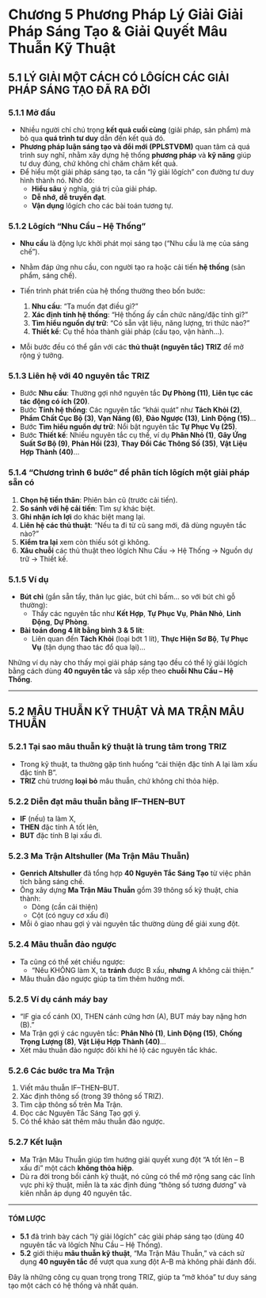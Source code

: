# **Chương 5**  Phương Pháp Lý Giải Giải Pháp Sáng Tạo & Giải Quyết Mâu Thuẫn Kỹ Thuật

## 5.1 LÝ GIẢI MỘT CÁCH CÓ LÔGÍCH CÁC GIẢI PHÁP SÁNG TẠO ĐÃ RA ĐỜI

### 5.1.1 Mở đầu

- Nhiều người chỉ chú trọng **kết quả cuối cùng** (giải pháp, sản phẩm) mà bỏ qua **quá trình tư duy** dẫn đến kết quả đó.  
- **Phương pháp luận sáng tạo và đổi mới (PPLSTVĐM)** quan tâm cả quá trình suy nghĩ, nhằm xây dựng hệ thống **phương pháp** và **kỹ năng** giúp tư duy đúng, chứ không chỉ chăm chăm kết quả.  
- Để hiểu một giải pháp sáng tạo, ta cần “lý giải lôgích” con đường tư duy hình thành nó. Nhờ đó:  
  - **Hiểu sâu** ý nghĩa, giá trị của giải pháp.  
  - **Dễ nhớ, dễ truyền đạt**.  
  - **Vận dụng** lôgích cho các bài toán tương tự.

### 5.1.2 Lôgích “Nhu Cầu – Hệ Thống”

- **Nhu cầu** là động lực khởi phát mọi sáng tạo (“Nhu cầu là mẹ của sáng chế”).  
- Nhằm đáp ứng nhu cầu, con người tạo ra hoặc cải tiến **hệ thống** (sản phẩm, sáng chế).  
- Tiến trình phát triển của hệ thống thường theo bốn bước:

  1. **Nhu cầu**: “Ta muốn đạt điều gì?”  
  2. **Xác định tính hệ thống**: “Hệ thống ấy cần chức năng/đặc tính gì?”  
  3. **Tìm hiểu nguồn dự trữ**: “Có sẵn vật liệu, năng lượng, tri thức nào?”  
  4. **Thiết kế**: Cụ thể hóa thành giải pháp (cấu tạo, vận hành…).

- Mỗi bước đều có thể gắn với các **thủ thuật (nguyên tắc) TRIZ** để mở rộng ý tưởng.

### 5.1.3 Liên hệ với 40 nguyên tắc TRIZ

- Bước **Nhu cầu**: Thường gợi nhớ nguyên tắc **Dự Phòng (11)**, **Liên tục các tác động có ích (20)**.  
- Bước **Tính hệ thống**: Các nguyên tắc “khái quát” như **Tách Khỏi (2)**, **Phẩm Chất Cục Bộ (3)**, **Vạn Năng (6)**, **Đảo Ngược (13)**, **Linh Động (15)**…  
- Bước **Tìm hiểu nguồn dự trữ**: Nổi bật nguyên tắc **Tự Phục Vụ (25)**.  
- Bước **Thiết kế**: Nhiều nguyên tắc cụ thể, ví dụ **Phân Nhỏ (1)**, **Gây Ứng Suất Sơ Bộ (9)**, **Phản Hồi (23)**, **Thay Đổi Các Thông Số (35)**, **Vật Liệu Hợp Thành (40)**…

### 5.1.4 “Chương trình 6 bước” để phân tích lôgích một giải pháp sẵn có

1. **Chọn hệ tiền thân**: Phiên bản cũ (trước cải tiến).  
2. **So sánh với hệ cải tiến**: Tìm sự khác biệt.  
3. **Ghi nhận ích lợi** do khác biệt mang lại.  
4. **Liên hệ các thủ thuật**: “Nếu ta đi từ cũ sang mới, đã dùng nguyên tắc nào?”  
5. **Kiểm tra lại** xem còn thiếu sót gì không.  
6. **Xâu chuỗi** các thủ thuật theo lôgích Nhu Cầu → Hệ Thống → Nguồn dự trữ → Thiết kế.

### 5.1.5 Ví dụ

- **Bút chì** (gắn sẵn tẩy, thân lục giác, bút chì bấm… so với bút chì gỗ thường):  
  - Thấy các nguyên tắc như **Kết Hợp**, **Tự Phục Vụ**, **Phân Nhỏ**, **Linh Động**, **Dự Phòng**.  
- **Bài toán đong 4 lít bằng bình 3 & 5 lít**:  
  - Liên quan đến **Tách Khỏi** (loại bớt 1 lít), **Thực Hiện Sơ Bộ**, **Tự Phục Vụ** (tận dụng thao tác đổ qua lại)…

Những ví dụ này cho thấy mọi giải pháp sáng tạo đều có thể lý giải lôgích bằng cách dùng **40 nguyên tắc** và sắp xếp theo **chuỗi Nhu Cầu – Hệ Thống**.

---

## 5.2 MÂU THUẪN KỸ THUẬT VÀ MA TRẬN MÂU THUẪN

### 5.2.1 Tại sao mâu thuẫn kỹ thuật là trung tâm trong TRIZ

- Trong kỹ thuật, ta thường gặp tình huống “cải thiện đặc tính A lại làm xấu đặc tính B”.  
- **TRIZ** chủ trương **loại bỏ** mâu thuẫn, chứ không chỉ thỏa hiệp.

### 5.2.2 Diễn đạt mâu thuẫn bằng IF–THEN–BUT

- **IF** (nếu) ta làm X,  
- **THEN** đặc tính A tốt lên,  
- **BUT** đặc tính B lại xấu đi.

### 5.2.3 Ma Trận Altshuller (Ma Trận Mâu Thuẫn)

- **Genrich Altshuller** đã tổng hợp **40 Nguyên Tắc Sáng Tạo** từ việc phân tích bằng sáng chế.  
- Ông xây dựng **Ma Trận Mâu Thuẫn** gồm 39 thông số kỹ thuật, chia thành:  
  - Dòng (cần cải thiện)  
  - Cột (có nguy cơ xấu đi)  
- Mỗi ô giao nhau gợi ý vài nguyên tắc thường dùng để giải xung đột.

### 5.2.4 Mâu thuẫn đảo ngược

- Ta cũng có thể xét chiều ngược:  
  - “Nếu KHÔNG làm X, ta **tránh** được B xấu, **nhưng** A không cải thiện.”  
- Mâu thuẫn đảo ngược giúp ta tìm thêm hướng mới.

### 5.2.5 Ví dụ cánh máy bay

- “IF gia cố cánh (X), THEN cánh cứng hơn (A), BUT máy bay nặng hơn (B).”  
- Ma Trận gợi ý các nguyên tắc: **Phân Nhỏ (1)**, **Linh Động (15)**, **Chống Trọng Lượng (8)**, **Vật Liệu Hợp Thành (40)**…  
- Xét mâu thuẫn đảo ngược đôi khi hé lộ các nguyên tắc khác.

### 5.2.6 Các bước tra Ma Trận

1. Viết mâu thuẫn IF–THEN–BUT.  
2. Xác định thông số (trong 39 thông số TRIZ).  
3. Tìm cặp thông số trên Ma Trận.  
4. Đọc các Nguyên Tắc Sáng Tạo gợi ý.  
5. Có thể khảo sát thêm mâu thuẫn đảo ngược.

### 5.2.7 Kết luận

- Ma Trận Mâu Thuẫn giúp tìm hướng giải quyết xung đột “A tốt lên – B xấu đi” một cách **không thỏa hiệp**.  
- Dù ra đời trong bối cảnh kỹ thuật, nó cũng có thể mở rộng sang các lĩnh vực phi kỹ thuật, miễn là ta xác định đúng “thông số tương đương” và kiên nhẫn áp dụng 40 nguyên tắc.  

---

#### TÓM LƯỢC

- **5.1** đã trình bày cách “lý giải lôgích” các giải pháp sáng tạo (dùng 40 nguyên tắc và lôgích Nhu Cầu – Hệ Thống).  
- **5.2** giới thiệu **mâu thuẫn kỹ thuật**, “Ma Trận Mâu Thuẫn,” và cách sử dụng **40 nguyên tắc** để vượt qua xung đột A–B mà không phải đánh đổi.  

Đây là những công cụ quan trọng trong TRIZ, giúp ta “mở khóa” tư duy sáng tạo một cách có hệ thống và nhất quán.